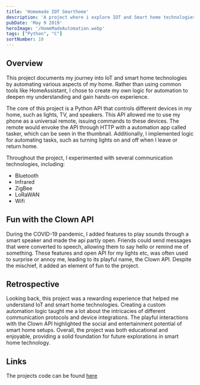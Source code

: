 ```yaml
---
title: 'Homemade IOT Smarthome'
description: 'A project where i explore IOT and Smart home technologies to automate my home.'
pubDate: 'May 9 2019'
heroImage: '/HomeMadeAutomation.webp'
tags: ["Python", "C"]
sortNumber: 10
---
```


## Overview

This project documents my journey into IoT and smart home technologies by automating various aspects of my home.
Rather than using common tools like HomeAssistant, 
I chose to create my own logic for automation to deepen my understanding and gain hands-on experience.

The core of this project is a Python API that controls different devices in my home, such as lights, TV, and speakers.
This API allowed me to use my phone as a universal remote, issuing commands to these devices. 
The remote would envoke the API through HTTP with a automation app called tasker, which can be seen in the thumbnail.
Additionally, I implemented logic for automating tasks, such as turning lights on and off when I leave or return home.

Throughout the project, I experimented with several communication technologies, including:
- Bluetooth
- Infrared
- ZigBee
- LoRaWAN
- Wifi

## Fun with the Clown API

During the COVID-19 pandemic, I added features to play sounds through a smart speaker and made the api partly open. 
Friends could send messages that were converted to speech, allowing them to say hello or remind me of something. 
These features and open API for my lights etc, was often used to surprise or annoy me, leading to its playful name, the Clown API. 
Despite the mischief, it added an element of fun to the project.

## Retrospective

Looking back, this project was a rewarding experience that helped me understand IoT and smart home technologies. 
Creating a custom automation logic taught me a lot about the intricacies of different communication protocols and device integrations.
The playful interactions with the Clown API highlighted the social and entertainment potential of smart home setups. 
Overall, the project was both educational and enjoyable, providing a solid foundation for future explorations in smart home technology.

## Links
The projects code can be found [here](https://github.com/madswolf/ClownAPI)